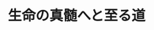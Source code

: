 ﻿---
title: "生命の真髄へと至る道"
category: "生命理工学院"
vol: "86"
interviewee: "和地 正明"
url: "http://www.celltech.bio.titech.ac.jp/"
tags: ["生命","細胞","細菌"]
pdf: "86-2-wachi.pdf"
career: ""
preface: "和地では生命をテーマとした研究が行われている。生命は、生物学者の間ですら明確に定義できていないほど未解明な部分が多く、またそれゆえに、生命についての研究が盛んに進められている。その中で先生は、細胞分裂という現象に着目することで、生命の解明を目指している。本稿では、細菌の細胞分裂に関する先生の研究について紹介する。"
---
